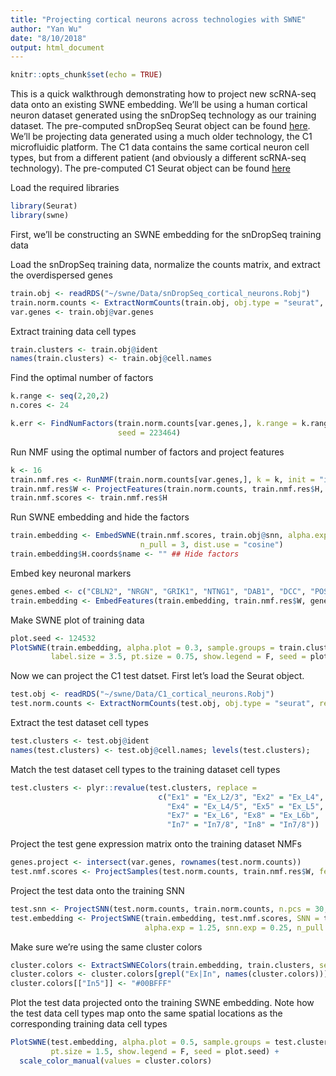 ```yaml
---
title: "Projecting cortical neurons across technologies with SWNE"
author: "Yan Wu"
date: "8/10/2018"
output: html_document
---
```


```r
knitr::opts_chunk$set(echo = TRUE)
```

This is a quick walkthrough demonstrating how to project new scRNA-seq data onto an existing SWNE embedding. We'll be using a human cortical neuron dataset generated using the snDropSeq technology as our training dataset. The pre-computed snDropSeq Seurat object can be found [here](ftp://genome-miner.ucsd.edu/swne_files/snDropSeq_cortical_neurons.Robj). We'll be projecting data generated using a much older technology, the C1 microfluidic platform. The C1 data contains the same cortical neuron cell types, but from a different patient (and obviously a different scRNA-seq technology). The pre-computed C1 Seurat object can be found [here](ftp://genome-miner.ucsd.edu/swne_files/C1_cortical_neurons.Robj) 


Load the required libraries
```r
library(Seurat)
library(swne)
```

First, we'll be constructing an SWNE embedding for the snDropSeq training data

Load the snDropSeq training data, normalize the counts matrix, and extract the overdispersed genes
```r
train.obj <- readRDS("~/swne/Data/snDropSeq_cortical_neurons.Robj")
train.norm.counts <- ExtractNormCounts(train.obj, obj.type = "seurat", rescale = T)
var.genes <- train.obj@var.genes
```

Extract training data cell types
```r
train.clusters <- train.obj@ident
names(train.clusters) <- train.obj@cell.names
```

Find the optimal number of factors
```r
k.range <- seq(2,20,2)
n.cores <- 24

k.err <- FindNumFactors(train.norm.counts[var.genes,], k.range = k.range, n.cores = n.cores, do.plot = T,
                        seed = 223464)
```

Run NMF using the optimal number of factors and project features
```r
k <- 16
train.nmf.res <- RunNMF(train.norm.counts[var.genes,], k = k, init = "ica", n.cores = n.cores, ica.fast = T)
train.nmf.res$W <- ProjectFeatures(train.norm.counts, train.nmf.res$H, n.cores = n.cores)
train.nmf.scores <- train.nmf.res$H
```

Run SWNE embedding and hide the factors
```r
train.embedding <- EmbedSWNE(train.nmf.scores, train.obj@snn, alpha.exp = 1.25, snn.exp = 0.25, 
                             n_pull = 3, dist.use = "cosine")
train.embedding$H.coords$name <- "" ## Hide factors
```

Embed key neuronal markers
```r
genes.embed <- c("CBLN2", "NRGN", "GRIK1", "NTNG1", "DAB1", "DCC", "POSTN")
train.embedding <- EmbedFeatures(train.embedding, train.nmf.res$W, genes.embed, n_pull = 3, scale.cols = F)
```

Make SWNE plot of training data
```r
plot.seed <- 124532
PlotSWNE(train.embedding, alpha.plot = 0.3, sample.groups = train.clusters, do.label = T, 
         label.size = 3.5, pt.size = 0.75, show.legend = F, seed = plot.seed)
```

Now we can project the C1 test datset. First let's load the Seurat object.
```r
test.obj <- readRDS("~/swne/Data/C1_cortical_neurons.Robj")
test.norm.counts <- ExtractNormCounts(test.obj, obj.type = "seurat", rescale = T, rescale.method = "log")
```

Extract the test dataset cell types
```r
test.clusters <- test.obj@ident
names(test.clusters) <- test.obj@cell.names; levels(test.clusters);
```

Match the test dataset cell types to the training dataset cell types
```r
test.clusters <- plyr::revalue(test.clusters, replace = 
                                 c("Ex1" = "Ex_L2/3", "Ex2" = "Ex_L4", "Ex3" = "Ex_L4", 
                                   "Ex4" = "Ex_L4/5", "Ex5" = "Ex_L5", "Ex6" = "Ex_L6", 
                                   "Ex7" = "Ex_L6", "Ex8" = "Ex_L6b", 
                                   "In7" = "In7/8", "In8" = "In7/8"))
```

Project the test gene expression matrix onto the training dataset NMFs
```r
genes.project <- intersect(var.genes, rownames(test.norm.counts))
test.nmf.scores <- ProjectSamples(test.norm.counts, train.nmf.res$W, features.use = genes.project, n.cores = n.cores)
```

Project the test data onto the training SNN
```r
test.snn <- ProjectSNN(test.norm.counts, train.norm.counts, n.pcs = 30, features.use = genes.project, k = 20)
test.embedding <- ProjectSWNE(train.embedding, test.nmf.scores, SNN = test.snn, 
                              alpha.exp = 1.25, snn.exp = 0.25, n_pull = 3)
```

Make sure we're using the same cluster colors
```r
cluster.colors <- ExtractSWNEColors(train.embedding, train.clusters, seed = plot.seed)
cluster.colors <- cluster.colors[grepl("Ex|In", names(cluster.colors))]
cluster.colors[["In5"]] <- "#00BFFF"
```

Plot the test data projected onto the training SWNE embedding. Note how the test data cell types map onto the same spatial locations as the corresponding training data cell types
```r
PlotSWNE(test.embedding, alpha.plot = 0.5, sample.groups = test.clusters, do.label = T, 
         pt.size = 1.5, show.legend = F, seed = plot.seed) +
  scale_color_manual(values = cluster.colors)
```
